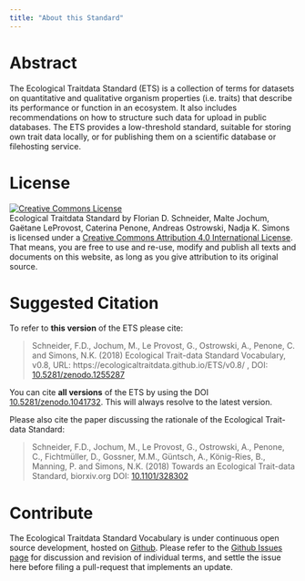 ```yaml
---
title: "About this Standard"
---
```


# Abstract 

The Ecological Traitdata Standard (ETS) is a collection of terms for datasets on quantitative and qualitative organism properties (i.e. traits) that describe its performance or function in an ecosystem. It also includes recommendations on how to structure such data for upload in public databases. 
The ETS provides a low-threshold standard, suitable for storing own trait data locally, or for publishing them on a scientific database or filehosting service. 

# License

<a rel="license" href="http://creativecommons.org/licenses/by/4.0/"><img alt="Creative Commons License" style="border-width:0" src="https://i.creativecommons.org/l/by/4.0/88x31.png" /></a><br /><span xmlns:dct="http://purl.org/dc/terms/" property="dct:title">Ecological Traitdata Standard </span> by <span xmlns:cc="http://creativecommons.org/ns#" property="cc:attributionName">Florian D. Schneider, Malte Jochum, Gaëtane LeProvost, Caterina Penone, Andreas Ostrowski, Nadja K. Simons</span> is licensed under a <a rel="license" href="http://creativecommons.org/licenses/by/4.0/">Creative Commons Attribution 4.0 International License</a>. That means, you are free to use and re-use, modify and publish all texts and documents on this website, as long as you give attribution to its original source. 

# Suggested Citation

To refer to **this version** of the ETS please cite: 

> Schneider, F.D., Jochum, M., Le Provost, G., Ostrowski, A., Penone, C. and Simons, N.K. (2018) Ecological Trait-data Standard Vocabulary, v0.8, URL: https://ecologicaltraitdata.github.io/ETS/v0.8/ , DOI: [10.5281/zenodo.1255287](https://doi.org/10.5281/zenodo.1255287)  

You can cite **all versions** of the ETS by using the DOI [10.5281/zenodo.1041732](https://doi.org/10.5281/zenodo.1041732). This will always resolve to the latest version. 

Please also cite the paper discussing the rationale of the Ecological Trait-data Standard: 

> Schneider, F.D., Jochum, M., Le Provost, G., Ostrowski, A., Penone, C., Fichtmüller, D., Gossner, M.M., Güntsch, A., König-Ries, B., Manning, P. and Simons, N.K. (2018) Towards an Ecological Trait-data Standard, biorxiv.org  DOI: [10.1101/328302](https://doi.org/10.1101/328302) 

# Contribute

The Ecological Traitdata Standard Vocabulary is under continuous open source development, hosted on [Github](https://github.com/EcologicalTraitData/ETS). Please refer to the [Github Issues page](https://github.com/EcologicalTraitData/ETS/issues) for discussion and revision of individual terms, and settle the issue here before filing a pull-request that implements an update.
